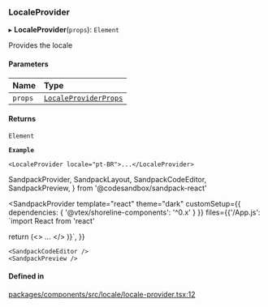 ### LocaleProvider

▸ **LocaleProvider**(`props`): `Element`

Provides the locale

#### Parameters

| Name    | Type                                                          |
| :------ | :------------------------------------------------------------ |
| `props` | [`LocaleProviderProps`](/components/locale-provider/props.md) |

#### Returns

`Element`

**`Example`**

```tsx copy showLineNumbers filename="example.tsx"
<LocaleProvider locale="pt-BR">...</LocaleProvider>
```

SandpackProvider,
SandpackLayout,
SandpackCodeEditor,
SandpackPreview,
} from '@codesandbox/sandpack-react'

<SandpackProvider
template="react"
theme="dark"
customSetup={{ dependencies: { '@vtex/shoreline-components': '^0.x' } }}
files={{'/App.js': `import React from 'react'

return (<>
<LocaleProvider locale="pt-BR">
...
</LocaleProvider>
</>
)}`,
}}

>   <SandpackLayout>

    <SandpackCodeEditor />
    <SandpackPreview />

  </SandpackLayout>
</SandpackProvider>

#### Defined in

[packages/components/src/locale/locale-provider.tsx:12](https://github.com/vtex/shoreline/blob/74b3e0b4f/packages/components/src/locale/locale-provider.tsx#L12)
